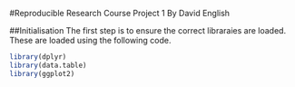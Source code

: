#Reproducible Research Course Project 1
By David English

##Initialisation
The first step is to ensure the correct libraraies are loaded. These are loaded using the following code.

```r
library(dplyr)
library(data.table)
library(ggplot2)
```